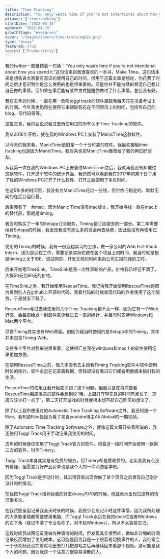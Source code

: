 ```yaml
---
title: "Time Tracking"
description: "You only waste time if you’re not intentional about how you spend it."
aliases: ["timetracking"]
startDate: "2022-04-15"
updated: "2022-04-15"
growthStage: "evergreen"
cover: "/images/covers/time-tracking@2x.png"
type: "essay"
featured: true
topics: ["Productivity"]
---
```


我的twitter一直置顶着一句话：“You only waste time if you’re not intentional about how you spend it.”<Footnote idName={1}>这句话来自我很喜欢的一本书，Make Time。</Footnote>这句话本来是想告诉大家要有意识的使用自己的时间，但用于这篇文章是想说，你花费了时间之后才意识到你是怎么使用的也是很重要的。可能你并不能持续的督促自己想让自己做的事情，但如果在事后能有某种方式提醒你做过了什么事情，总比没有好。


我在去年的时候，一直在用一款叫toggl track的软件跟踪我每天花在准备考试上的时间。今年我也仍然在使用它来跟踪我花在不同项目上的时间，包括写自己的blog、写代码等等。

这篇文章，我将会说说我过去所使用过的所有关于Time Tracking的软件。

我从2016年开始，就在我的Windows PC上安装了ManicTime这款软件。

以今天的我来看，ManicTime依旧是一个十分可靠的软件。我最初接触time tracking也是因为ManicTime。我后来也把ManicTime推荐给了我的两位好朋友。

从我第一次在我的Windows PC上安装过ManicTime之后，我就再也没有卸载过这款软件，打开这个软件的统计界面，我仍然可以看到我在2017年的某个日子用了我的Windows PC打开了什么软件、打开之后使用了多长时间。

在这5年多的时间里，我没有为ManicTime花过一分钱，但它依旧稳定的、默默无闻的在后台运行着。

后来我有了一台mac，因为Manic Time没有mac版本，我开始寻找一款在mac上的替代品，那就是timing。

我当时购买了一年的Setapp订阅服务，Timing是订阅服务的一部分。第二年需要续费Setapp的时候，我发现我没有那么多的资金再去续费，因此就没有再使用过Timing。

使用的Timing的时候，我有一份远程实习的工作，做一家公司的Web Full-Stack Intern，因为是远程工作，需要记录实际花费在各个项目上的时间，我当时就是根据timing上关于IDE、调试网页、开发文档的时间来向公司汇报的我的工时。

后来开始用TimeSink。TimeSink是我一次性买断的产品，价格我已经记不清了，大概50元到60元的价格。

在TimeSink之后，我开始使用RescueTime。我记得我开始使用RescueTime是因为看到别人在github上开源的代码，我看代码的时候发现代码的作者使用了这个服务，于是就去下载了。

RescueTime与过去我使用的几个Time Tracking都不太一样，因为它有一个Web界面、会每周给发一封邮件告诉我过去一周的统计，并且同时支持Windows和Mac两个平台。

尽管Timing其实也有Web界面，但因为我当时使用的是Setapp中的Timing，其中并未包含Timing Web。

支持多个平台对我来说很重要，这使得汇总我在windows和mac上的软件使用记录更加方便。

在使用RescueTime之前，我几乎没有去主动看Timing Tracking软件中软件使用时长的统计。软件永远在记录着数据，但我却没有看过它们或者用数据来指引我的生活。

RescueTime的使用让我开始意识到了这个问题，但我只是在每次查看RescueTime每周发来的邮件会想到说“哦，上周打守望先锋的时间有点长了，这周应该少打一点了”，第二天打开游戏的时候就根本想不起自己昨天的想法了。

除了以上我所使用过的Automatic Time Tracking Software之外，我还知道一个Rize。<Footnote idName={2}>我知道Rize是因为看了来自youtube博主Ali Abdaal的一期视频。</Footnote>


除了Automatic Time Tracking Software之外，就像这篇文章开头我所说的，我还使用Toggl Track用于手动记录我使用的时间。

去年的时候我仅使用了Toggl Track官方的软件，但最近一段时间开始使用一款第三方的软件，叫作Timery。

Toggl Track本身其实是有免费的服务，但Timery却是要收费的。<Footnote idName={3}>老实说我有点没有看懂，但愿意为好产品买单也是我个人的一种消费哲学吧。</Footnote>

因为Toggl Track是手动计时，其实很容易出现你做了某个项目之后发现自己刚才没计时的情况。

在我把Toggl Track推荐给我的好友drang7070的时候，他就表示出现过这样的情况很多次。

在我试图全面记录我全天时长的时候，我很少会忘记计时这件事情，因为我所处理的大多数事情都需要使用电脑，而Toggl Track永远在我的dock栏或者Windows的右下角（我记不清了专业名称了，对不起Windows），所以不太容易忘记。

这段时间我试图记录我做各种事情的时间，但发现其实很困难，做如此详细的时间记录反而增加了使用成本。这可能是因为我是一个很容易切换事件的人，我经常会一个长视频还没完看就切出去打几把游戏之后再继续回来看那个视频。这可能是我个人的问题，因为我是一个注意力很容易涣散的人。
